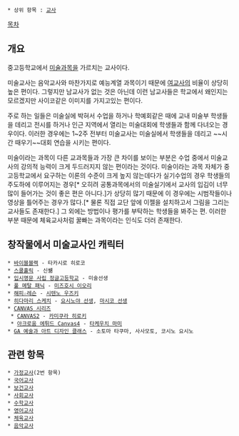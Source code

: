  * 상위 항목 : [[교사]]

[[목차]]
== 개요 ==
중고등학교에서 [[미술]]과목을 가르치는 교사이다.

미술교사는 음악교사와 마찬가지로 예능계열 과목이기 때문에 [[여교사]]의 비율이 상당히 높은 편이다. 그렇지만 남교사가 없는 것은 아닌데 이런 남교사들은 학교에서 왜인지는 모르겠지만 사이코같은 이미지를 가지고있는 편이다. 

주로 하는 일들은 미술실에 박혀서 수업을 하거나 학예회같은 때에 교내 미술부 학생들을 데리고 전시를 하거나 인근 지역에서 열리는 미술대회에 학생들과 함께 다녀오는 경우이다. 이러한 경우에는 1~2주 전부터 미술교사는 미술실에서 학생들을 데리고 ~~시간 때우기~~대회 연습을 시키는 편이다.

미술이라는 과목이 다른 교과목들과 가장 큰 차이를 보이는 부분은 수업 중에서 미술교사의 강의적 능력이 크게 두드러지지 않는 편이라는 것이다. 미술이라는 과목 자체가 중고등학교에서 요구하는 이론의 수준이 크게 높지 않는데다가 실기수업의 경우 학생들의 주도하에 이루어지는 경우[* 오히려 공통과목에서의 미술실기에서 교사의 입김이 너무 많이 들어가는 것이 좋은 편은 아니다.]가 상당히 많기 때문에 이 경우에는 시범작들이나 영상을 틀어주는 경우가 많다.[* 물론 직접 교단 앞에 이젤을 설치하고서 그림을 그리는 교사들도 존재한다.] 그 외에는 방법이나 평가를 부탁하는 학생들을 봐주는 편. 이러한 부분 때문에 체육교사처럼 꿀빠는 과목이라는 인식도 더러 존재한다. 

== 창작물에서 미술교사인 캐릭터 ==
 * [[바이블블랙]] - 타카시로 히로코
 * [[스쿨홀릭]] - 신썖
 * [[입시명문 사립 정글고등학교]] - 미술선생
 * [[풀 메탈 패닉]] - [[미즈호시 이오리]]
 * [[해피☆레슨]] - [[시텐노 우즈키]]
 * [[히다마리 스케치]] - [[요시노야 선생]], [[마시코 선생]]
 * [[CANVAS 시리즈]]
  * [[CANVAS2]] - [[카미쿠라 히로키]]
  * [[아크로움 에튀드 Canvas4]] - [[타케우치 마미]]
 * [[GA 예술과 아트 디자인 클래스]] - 소토마 타쿠마, 사사모토, 코시노 요시노

== 관련 항목 ==
 * [[가정교사]](2번 항목)
 * [[국어교사]]
 * [[보건교사]]
 * [[사회교사]]
 * [[수학교사]]
 * [[영어교사]] 
 * [[체육교사]]
 * [[음악교사]]
